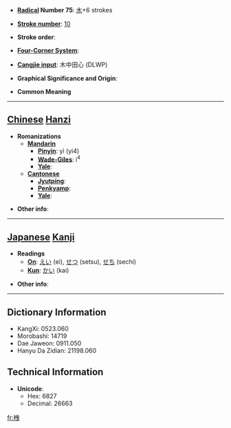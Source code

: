* '''[[Wiktionary:Chinese radical index| Radical]] Number 75''': [[Wiktionary:Chinese radical index 木|木]]+6 strokes

* '''[[Wiktionary:Chinese total strokes index|Stroke number]]''': [[Wiktionary:Chinese total strokes index 10|10]]

* '''Stroke order''': 

* '''[[Wiktionary:Chinese four corner index|Four-Corner System]]''': 

* '''[[Wiktionary:Chinese Cangjie index|Cangjie input]]''': 木中田心 (DLWP)

* '''Graphical Significance and Origin''': 

* '''Common Meaning'''

----

== [[Chinese]] [[Hanzi]] ==

* '''Romanizations'''
** '''[[Mandarin]]'''
*** '''[[Pinyin]]''': yì (yi4)
*** '''[[Wade-Giles]]''': i<sup>4</sup>
*** '''[[Yale]]''': 
** '''[[Cantonese]]'''
*** '''[[Jyutping]]''':
*** '''[[Penkyamp]]''': 
*** '''[[Yale]]''': 

* '''Other info''': 

----

== [[Japanese]] [[Kanji]] ==

* '''Readings'''
** '''[[On]]''': [[えい]] (ei), [[せつ]] (setsu), [[せち]] (sechi)
** '''[[Kun]]''': [[かい]] (kai)

* '''Other info''':  

----

== Dictionary Information ==

* KangXi: 0523.060
* Morobashi: 14719
* Dae Jaweon: 0911.050
* Hanyu Da Zidian: 21198.060

== Technical Information ==

* '''Unicode''':
** Hex: 6827
** Decimal: 26663

[[fr:栧]]